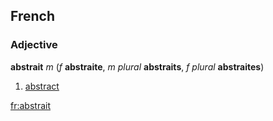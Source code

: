 ==French==
===Adjective===
'''abstrait''' ''m'' (''f'' '''abstraite''', ''m plural'' '''abstraits''', ''f plural'' '''abstraites''')

#[[abstract]]

[[fr:abstrait]]